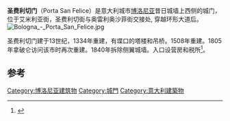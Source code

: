 '''圣费利切门'''（Porta San Felice）是意大利城市[[博洛尼亚|博洛尼亚]]昔日城墙上西侧的城门，位于艾米利亚街，圣费利切街与奥雷利奥沙菲街交接处, 穿越环形大道后。 
[[File:Bologna_-_Porta_San_Felice.jpg|thumb]]

圣费利切门建于13世纪，1334年重建，有堞口的塔楼和吊桥。1508年重建。1805年拿破仑访问该市时再次重建。1840年拆除侧翼城墙。入口设营房和税所<ref>{{Cite web |url=http://www.bolognawelcome.com/da-vedere/itinerari-suggeriti/params/Percorso_26/Luoghi_458/ref/Porta%20San%20Felice |title=Bologna Welcome site, entry on portal. |access-date=2014-11-11 |archive-url=https://web.archive.org/web/20141006160414/http://www.bolognawelcome.com/da-vedere/itinerari-suggeriti/params/Percorso_26/Luoghi_458/ref/Porta%20San%20Felice |archive-date=2014-10-06 |dead-url=yes }}</ref>。

{{coord|44|29|57|N|11|19|38|E|display=title}}

==参考==
{{Reflist}}

[[Category:博洛尼亚建筑物|Category:博洛尼亚建筑物]]
[[Category:城門|Category:城門]]
[[Category:意大利建築物|Category:意大利建築物]]